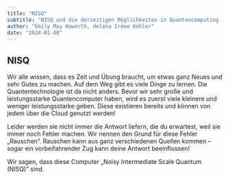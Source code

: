 ```yaml
---
title: "NISQ"
subtitle: "NISQ und die derzeitigen Möglichkeiten in Quantencomputing (einfach)"
author: "Emily May Haworth, Helena Iréne Köhler"
date: "2024-01-08"
---
```


## NISQ

Wir alle wissen, dass es Zeit und Übung braucht, um etwas ganz Neues und sehr Gutes zu machen. Auf dem Weg gibt es viele Dinge zu lernen.
Die Quantentechnologie ist da nicht anders. Bevor wir sehr große und leistungsstarke Quantencomputer haben, wird es zuerst viele kleinere und weniger leistungsstarke geben. Diese existieren bereits und können von jedem über die Cloud genutzt werden!

Leider werden sie nicht immer die Antwort liefern, die du erwartest, weil sie immer noch Fehler machen. Wir nennen den Grund für diese Fehler „Rauschen“. Rauschen kann aus ganz verschiedenen Quellen kommen – sogar ein vorbeifahrender Zug kann deine Antwort beeinflussen!

Wir sagen, dass diese Computer „Noisy Intermediate Scale Quantum (NISQ)“ sind.
